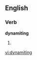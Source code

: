 ==English==

===Verb===
'''dynamiting'''

# {{present participle of|[[dynamite]]}}

[[vi:dynamiting]]